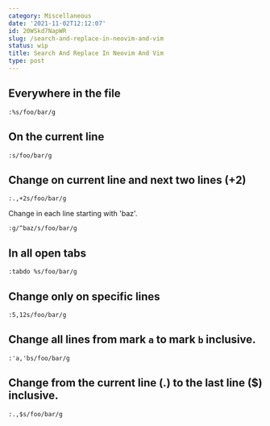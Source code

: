 ```yaml
---
category: Miscellaneous
date: '2021-11-02T12:12:07'
id: 20WSkd7NapWR
slug: /search-and-replace-in-neovim-and-vim
status: wip
title: Search And Replace In Neovim And Vim
type: post
---
```


## Everywhere in the file

```
:%s/foo/bar/g
```


## On the current line

```
:s/foo/bar/g
```


## Change on current line and next two lines (+2)

```
:.,+2s/foo/bar/g
```


Change in each line starting with 'baz'.

```
:g/^baz/s/foo/bar/g
```


## In all open tabs

```
:tabdo %s/foo/bar/g  
``` 
    

## Change only on specific lines

```
:5,12s/foo/bar/g
```
    

## Change all lines from mark `a` to mark `b` inclusive.

```
:'a,'bs/foo/bar/g
```


## Change from the current line (.) to the last line ($) inclusive.

```
:.,$s/foo/bar/g
```